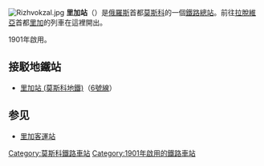 {{unreferenced|time=2009-12-12T06:45:56+00:00}}
[[File:Rizhvokzal.jpg|thumb]]
'''里加站'''（{{lang-rus|Рижский вокзал|Rizhsky vokzal}}）是[[俄羅斯|俄羅斯]]首都[[莫斯科|莫斯科]]的一個[[鐵路|鐵路]][[總站|總站]]。前往[[拉脫維亞|拉脫維亞]]首都[[里加|里加]]的列車在這裡開出。

1901年啟用。

==接駁地鐵站==
*[[里加站_(莫斯科地鐵)|里加站 (莫斯科地鐵)]]（[[卡魯加—里加線|6號線]]）

{{commonscat|Rizhsky Rail Terminal}}
==参见==
* [[里加客運站|里加客運站]]
{{莫斯科主要鐵路車站}}
[[Category:莫斯科鐵路車站|Category:莫斯科鐵路車站]]
[[Category:1901年啟用的鐵路車站|Category:1901年啟用的鐵路車站]]